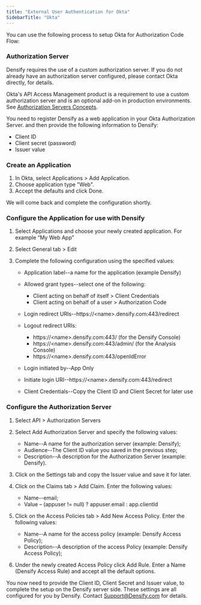 ```yaml
---
title: "External User Authentication for Okta"
SidebarTitle: "Okta"
---
```


You can use the following process to setup Okta for Authorization Code Flow:

### Authorization Server

Densify requires the use of a custom authorization server. If you do not already have an authorization server configured, please contact Okta directly, for details.

Okta's API Access Management product is a requirement to use a custom authorization server and is an optional add-on in production environments. See [Authorization Servers Concepts](https://developer.okta.com/docs/concepts/auth-servers/).

You need to register Densify as a web application in your Okta Authorization Server. and then provide the following information to Densify:

* Client ID
* Client secret (password)
* Issuer value

### Create an Application

1. In Okta, select Applications > Add Application.
2. Choose application type "Web".
3. Accept the defaults and click Done.

We will come back and complete the configuration shortly.

### Configure the Application for use with Densify

1. Select Applications and choose your newly created application. For example “My Web App”
2. Select General tab > Edit
3. Complete the following configuration using the specified values:

    * Application label--a name for the application (example Densify)
    * Allowed grant types--select one of the following:

        * Client acting on behalf of itself > Client Credentials
        * Client acting on behalf of a user > Authorization Code

    * Login redirect URIs--https://\<name>.densify.com:443/redirect
    * Logout redirect URIs:

        * https://\<name>.densify.com:443/ (for the Densify Console)
        * https://\<name>.densify.com:443/admin/ (for the Analysis Console)
        * https://\<name>.densify.com:443/openIdError

    * Login initiated by--App Only
    * Initiate login URI--https://\<name>.densify.com:443/redirect
    * Client Credentials--Copy the Client ID and Client Secret for later use

### Configure the Authorization Server

1. Select API > Authorization Servers
2. Select Add Authorization Server and specify the following values:

    * Name--A name for the authorization server (example: Densify);
    * Audience--The Client ID value you saved in the previous step;
    * Description--A description for the Authorization Server (example: Densify).

3. Click on the Settings tab and copy the Issuer value and save it for later.
4. Click on the Claims tab > Add Claim. Enter the following values:

    * Name--email;
    * Value – (appuser != null) ? appuser.email : app.clientId

5. Click on the Access Policies tab > Add New Access Policy. Enter the following values:

    * Name--A name for the access policy (example: Densify Access Policy);
    * Description--A description of the access Policy (example: Densify Access Policy);

6. Under the newly created Access Policy click Add Rule. Enter a Name (Densify Access Rule) and accept all the default options.

You now need to provide the Client ID, Client Secret and Issuer value, to complete the setup on the Densify server side. These settings are all configured for you by Densify. Contact [Support@Densify.com](mailto:Support@Densify.com) for details.
